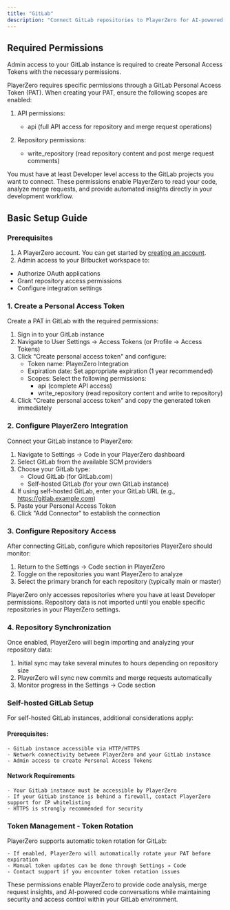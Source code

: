 ```yaml
---
title: "GitLab"
description: "Connect GitLab repositories to PlayerZero for AI-powered code analysis, pull request insights, and conversational code exploration."
---
```


## Required Permissions

<Note>Admin access to your GitLab instance is required to create Personal Access Tokens with the necessary permissions.</Note>

PlayerZero requires specific permissions through a GitLab Personal Access Token (PAT). When creating your PAT, ensure the following scopes are enabled:

1. API permissions:
    - api (full API access for repository and merge request operations)
    
2. Repository permissions:
    - write_repository (read repository content and post merge request comments)

<Note>
You must have at least Developer level access to the GitLab projects you want to connect. These permissions enable PlayerZero to read your code, analyze merge requests, and provide automated insights directly in your development workflow.
</Note>

## Basic Setup Guide

### Prerequisites
1. A PlayerZero account. You can get started by [creating an account](https://go.playerzero.app).
2. Admin access to your Bitbucket workspace to:
- Authorize OAuth applications
- Grant repository access permissions
- Configure integration settings

### 1. Create a Personal Access Token

Create a PAT in GitLab with the required permissions:

1. Sign in to your GitLab instance
2. Navigate to User Settings → Access Tokens (or Profile → Access Tokens)
3. Click "Create personal access token" and configure:
    - Token name: PlayerZero Integration
    - Expiration date: Set appropriate expiration (1 year recommended)
    - Scopes: Select the following permissions:
        - api (complete API access)
        - write_repository (read repository content and write to repository)
4. Click "Create personal access token" and copy the generated token immediately

### 2. Configure PlayerZero Integration

Connect your GitLab instance to PlayerZero:

1. Navigate to Settings → Code in your PlayerZero dashboard
2. Select GitLab from the available SCM providers
3. Choose your GitLab type:
    - Cloud GitLab (for GitLab.com)
    - Self-hosted GitLab (for your own GitLab instance)
4. If using self-hosted GitLab, enter your GitLab URL (e.g., https://gitlab.example.com)
5. Paste your Personal Access Token
6. Click "Add Connector" to establish the connection

### 3. Configure Repository Access

After connecting GitLab, configure which repositories PlayerZero should monitor:

1. Return to the Settings → Code section in PlayerZero
2. Toggle on the repositories you want PlayerZero to analyze
3. Select the primary branch for each repository (typically main or master)

<Note>
PlayerZero only accesses repositories where you have at least Developer permissions. Repository data is not imported until you enable specific repositories in your PlayerZero settings.
</Note>

### 4. Repository Synchronization

Once enabled, PlayerZero will begin importing and analyzing your repository data:

1. Initial sync may take several minutes to hours depending on repository size
2. PlayerZero will sync new commits and merge requests automatically
3. Monitor progress in the Settings → Code section


### Self-hosted GitLab Setup

For self-hosted GitLab instances, additional considerations apply:

#### Prerequisites:

    - GitLab instance accessible via HTTP/HTTPS
    - Network connectivity between PlayerZero and your GitLab instance
    - Admin access to create Personal Access Tokens

#### Network Requirements

    - Your GitLab instance must be accessible by PlayerZero
    - If your GitLab instance is behind a firewall, contact PlayerZero support for IP whitelisting
    - HTTPS is strongly recommended for security

### Token Management - Token Rotation

PlayerZero supports automatic token rotation for GitLab:

    - If enabled, PlayerZero will automatically rotate your PAT before expiration
    - Manual token updates can be done through Settings → Code
    - Contact support if you encounter token rotation issues

These permissions enable PlayerZero to provide code analysis, merge request insights, and AI-powered code conversations while maintaining security and access control within your GitLab environment.
